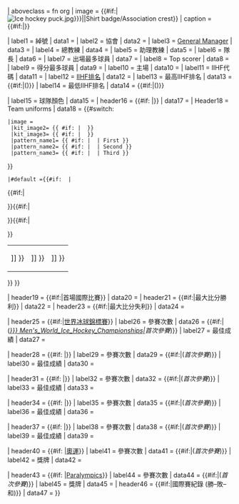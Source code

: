 {{infobox
| bodyclass  = vcard
| title      = {{{Name|<includeonly>{{PAGENAME}}</includeonly>}}}
| above      = {{#if:{{{date|}}}|to {{{date}}}}}
| aboveclass = fn org
| image      = {{#if:{{{Badge|}}}|[[File:{{{Badge|Ice hockey puck.jpg}}}|{{{Badge_size|100px}}}|Shirt badge/Association crest]]}}
| caption    = {{#if:{{{caption|}}}|{{{caption}}}}}

| label1     = 綽號
| data1      = {{{Nickname|}}}
| label2     = 協會
| data2      = {{{Association|}}}
| label3     = [[General Manager]]
| data3      = {{{General Manager|}}}
| label4     = 總教練
| data4      = {{{Coach|}}}
| label5     = 助理教練
| data5      = {{{Asst Coach|}}}
| label6     = 隊長
| data6      = {{{Captain|}}}
| label7     = 出場最多球員
| data7      = {{{Most games|}}}
| label8     = Top scorer
| data8      = {{{Top scorer|}}}
| label9     = 得分最多球員
| data9      = {{{Most points|}}}
| label10    = 主場
| data10     = {{{Home Stadium|}}}
| label11    = IIHF代碼
| data11     = {{{IIHF code|}}}
| label12    = [[國際冰總世界排名|IIHF排名]]
| data12     = {{{IIHF Rank|}}}
| label13    = 最高IIHF排名
| data13     = {{{IIHF max|}}} {{#if:{{{IIHF max date|}}}|({{{IIHF max date}}})}}
| label14    = 最低IIHF排名
| data14     = {{{IIHF min|}}} {{#if:{{{IIHF min date|}}}|({{{IIHF min date}}})}}

| label15    = 球隊顏色
| data15     = {{{Team_Colors|}}}
| header16    = {{#if: {{{Jerseys|}}}|}}
| data17     = {{{Jerseys|}}}
| Header18    = Team uniforms
| data18     = {{#switch: {{{kit|}}}
 |image = {{Infobox Football club/Kit image
  |kit_image1= {{ #if:{{{kit_image1|}}} | {{{kit_image1}}} }}
  |kit_image2= {{ #if:{{{kit_image2|}}} | {{{kit_image2}}} }}
  |kit_image3= {{ #if:{{{kit_image3|}}} | {{{kit_image3}}} }}
  |pattern_name1= {{ #if:{{{pattern_name1|}}} | {{{pattern_name1}}} | First }}
  |pattern_name2= {{ #if:{{{pattern_name2|}}} | {{{pattern_name2}}} | Second }}
  |pattern_name3= {{ #if:{{{pattern_name3|}}} | {{{pattern_name3}}} | Third }}
}}
 |#default ={{#if:{{{pattern_la1|}}}{{{pattern_b1|}}}{{{pattern_ra1|}}}{{{pattern_sh1|}}}{{{leftarm1|}}}{{{body1|}}}{{{rightarm1|}}}{{{shorts1|}}} {{{pattern_la2|}}}{{{pattern_b2|}}}{{{pattern_ra2|}}}{{{pattern_sh2|}}}{{{leftarm2|}}}{{{body2|}}}{{{rightarm2|}}}{{{shorts2|}}} {{{pattern_la3|}}}{{{pattern_b3|}}}{{{pattern_ra3|}}}{{{pattern_sh3|}}}{{{leftarm3|}}}{{{body3|}}}{{{rightarm3|}}}{{{shorts3|}}}|
<tr><td class="toccolours" style="padding: 0; background: #ffffff; text-align: center;" colspan="2">
<table style="width:100%; text-align:center;">
<tr>
{{#if:{{{pattern_la1|}}}{{{pattern_b1|}}}{{{pattern_ra1|}}}{{{pattern_sh1|}}}{{{leftarm1|}}}{{{body1|}}}{{{rightarm1|}}}{{{shorts1|}}}|
<td>{{Icehockey kit |
  pattern_la = {{{pattern_la1|}}} |
  pattern_b  = {{{pattern_b1|_unknown}}} |
  pattern_ra = {{{pattern_ra1|}}} |
  pattern_sh = {{{pattern_sh1|}}} |
  leftarm    = {{{leftarm1|}}} |
  body       = {{{body1|}}} |
  rightarm   = {{{rightarm1|}}} |
  shorts     = {{{shorts1|}}} |
  title      = {{{pattern_name1|Home}}} [[Hockey jersey|{{#if:{{{American|}}}|colors|colours}}]]
}}</td>
}}{{#if:{{{pattern_la2|}}}{{{pattern_b2|}}}{{{pattern_ra2|}}}{{{pattern_sh2|}}}{{{leftarm2|}}}{{{body2|}}}{{{rightarm2|}}}{{{shorts2|}}}|
<td>{{Icehockey kit |
  pattern_la = {{{pattern_la2|}}} |
  pattern_b  = {{{pattern_b2|_unknown}}} |
  pattern_ra = {{{pattern_ra2|}}} |
  pattern_sh = {{{pattern_sh2|}}} |
  leftarm    = {{{leftarm2|}}} |
  body       = {{{body2|}}} |
  rightarm   = {{{rightarm2|}}} |
  shorts     = {{{shorts2|}}} |
  title      = {{{pattern_name2|Away}}} [[Hockey jersey|{{#if:{{{American|}}}|colors|colours}}]]
}}</td>
}}{{#if:{{{pattern_la3|}}}{{{pattern_b3|}}}{{{pattern_ra3|}}}{{{pattern_sh3|}}}{{{leftarm3|}}}{{{body3|}}}{{{rightarm3|}}}{{{shorts3|}}}|
<td>{{Icehockey kit |
  pattern_la = {{{pattern_la3|}}} |
  pattern_b  = {{{pattern_b3|_unknown}}} |
  pattern_ra = {{{pattern_ra3|}}} |
  pattern_sh = {{{pattern_sh3|}}} |
  leftarm    = {{{leftarm3|}}} |
  body       = {{{body3|}}} |
  rightarm   = {{{rightarm3|}}} |
  shorts     = {{{shorts3|}}} |
  title      = {{{pattern_name3|Third}}} [[Hockey jersey|{{#if:{{{American|}}}|colors|colours}}]]
}}</td>
}}</tr>
</table></td></tr>}}
}}

| header19   = {{#if:{{{First game|}}}|首場國際比賽}}
| data20     = {{{First game|}}}
| header21   = {{#if:{{{Largest win|}}}|最大比分勝利}}
| data22     = {{{Largest win|}}}
| header23   = {{#if:{{{Largest loss|}}}|最大比分失利}}
| data24     = {{{Largest loss|}}}

| header25   = {{#if:{{{World champ apps|}}}|[[世界冰球錦標賽]]}}
| label26    = 參賽次數
| data26     = {{{World champ apps|}}} {{#if:{{{World champ first|}}}|('' [[{{{World champ first|}}} Men's_World_Ice_Hockey_Championships|{{{World champ first}}}]]首次參賽'')}}
| label27    = 最佳成績
| data27     = {{{World champ best|}}}

| header28   = {{#if: {{{World champ2 apps|}}}|{{{World champ2 name}}}}}
| label29    = 參賽次數
| data29     = {{{World champ2 apps|}}} {{#if:{{{World champ2 first|}}}|('' {{{World champ2 first}}}首次參賽'')}}
| label30    = 最佳成績
| data30     = {{{World champ2 best|}}}

| header31   = {{#if: {{{Regional cup apps|}}}|{{{Regional name}}}}}
| label32    = 參賽次數
| data32     = {{{Regional cup apps|}}} {{#if:{{{Regional cup first|}}}|('' {{{Regional cup first}}}首次參賽'')}}
| label33    = 最佳成績
| data33     = {{{Regional cup best|}}}

| header34   = {{#if: {{{Regional2 cup apps|}}}|{{{Regional2 name}}}}}
| label35    = 參賽次數
| data35     = {{{Regional2 cup apps|}}} {{#if:{{{Regional2 cup first|}}}|('' {{{Regional2 cup first}}}首次參賽'')}}
| label36    = 最佳成績
| data36     = {{{Regional2 cup best|}}}

| header37   = {{#if: {{{Regional3 cup apps|}}}|{{{Regional3 name}}}}}
| label38    = 參賽次數
| data38     = {{{Regional3 cup apps|}}} {{#if:{{{Regional3 cup first|}}}|('' {{{Regional3 cup first}}}首次參賽'')}}
| label39    = 最佳成績
| data39     = {{{Regional3 cup best|}}}

| header40   = {{#if: {{{Olympic apps|}}}|[[冬季奧林匹克運動會冰球比賽|奧運]]}}
| label41    = 參賽次數
| data41     = {{{Olympic apps|}}} {{#if:{{{Olympic first|}}}|('' {{{Olympic first}}}首次參賽'')}}
| label42    = 獎牌
| data42     = {{{Olympic medals|}}}

| header43   = {{#if: {{{Paralympic apps|}}}|[[Ice_sledge_hockey_at_the_Paralympic_Games|Paralympics]]}}
| label44    = 參賽次數
| data44     = {{{Paralympic apps|}}} {{#if:{{{Paralympic first|}}}|(''{{{Paralympic first}}}首次參賽'')}}
| label45    = 獎牌
| data45     = {{{Paralympic medals|}}}
| header46   = {{#if:{{{Record|}}}|國際賽紀錄 (勝–敗–和)}}
| data47     = {{{Record|}}}
}}<noinclude>
{{documentation}}<!-- Add categories to the /doc subpage, not here! -->
</noinclude>